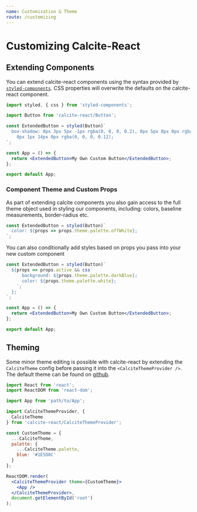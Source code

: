 ```yaml
---
name: Customization & Theme
route: /customizing
---
```


# Customizing Calcite-React

## Extending Components

You can extend calcite-react components using the syntax provided by [`styled-components`](https://www.styled-components.com/docs/basics#extending-styles). CSS properties will overwrite the defaults on the calcite-react component.

```jsx
import styled, { css } from 'styled-components';

import Button from 'calcite-react/Button';

const ExtendedButton = styled(Button)`
  box-shadow: 0px 3px 5px -1px rgba(0, 0, 0, 0.2), 0px 5px 8px 0px rgba(0, 0, 0, 0.14),
    0px 1px 14px 0px rgba(0, 0, 0, 0.12);
`;

const App = () => {
  return <ExtendedButton>My Own Custom Button</ExtendedButton>;
};

export default App;
```

### Component Theme and Custom Props

As part of extending calcite components you also gain access to the full theme object used in styling our components, including: colors, baseline measurements, border-radius etc.
```jsx
const ExtendedButton = styled(Button)`
  color: ${props => props.theme.palette.offWhite};
`;
```

You can also conditionally add styles based on props you pass into your new custom component
```jsx
const ExtendedButton = styled(Button)`
  ${props => props.active && css`
      background: ${props.theme.palette.darkBlue};
      color: ${props.theme.palette.white};
    `;
  };
`;

const App = () => {
  return <ExtendedButton>My Own Custom Button</ExtendedButton>;
};

export default App;
```

## Theming

Some minor theme editing is possible with calcite-react by extending the `CalciteTheme` config before passing it into the `<CalciteThemeProvider />`. The default theme can be found on [github](https://github.com/ArcGIS/calcite-react/blob/develop/src/theme/CalciteTheme.js).

```jsx
import React from 'react';
import ReactDOM from 'react-dom';

import App from 'path/to/App';

import CalciteThemeProvider, {
  CalciteTheme
} from 'calcite-react/CalciteThemeProvider';

const CustomTheme = {
  ...CalciteTheme,
  palette: {
    ...CalciteTheme.palette,
    blue: '#1E5D8C'
  }
};

ReactDOM.render(
  <CalciteThemeProvider theme={CustomTheme}>
    <App />
  </CalciteThemeProvider>,
  document.getElementById('root')
);
```
